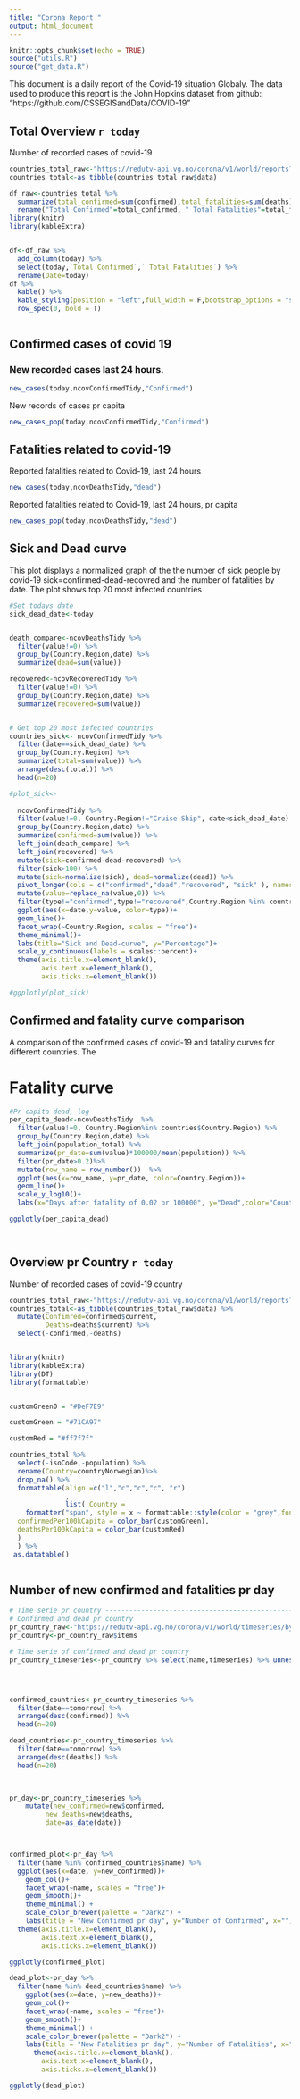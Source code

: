 ```yaml
---
title: "Corona Report "
output: html_document
---
```


```r
knitr::opts_chunk$set(echo = TRUE)
source("utils.R")
source("get_data.R")
```

This document is a daily report of the Covid-19 situation Globaly.
The data used to produce this report is the John Hopkins dataset from github:
"https://github.com/CSSEGISandData/COVID-19"

## Total Overview `r today`
Number of recorded cases of covid-19 

```r

countries_total_raw<-"https://redutv-api.vg.no/corona/v1/world/reports?"%>% jsonlite::fromJSON() %>% simplify() 
countries_total<-as_tibble(countries_total_raw$data)

df_raw<-countries_total %>% 
  summarize(total_confirmed=sum(confirmed),total_fatalities=sum(deaths)) %>% 
  rename("Total Confirmed"=total_confirmed, " Total Fatalities"=total_fatalities)
library(knitr)
library(kableExtra)


df<-df_raw %>% 
  add_column(today) %>% 
  select(today,`Total Confirmed`,` Total Fatalities`) %>% 
  rename(Date=today)
df %>%
  kable() %>%
  kable_styling(position = "left",full_width = F,bootstrap_options = "striped", font_size = 22) %>% 
  row_spec(0, bold = T)



```



## Confirmed cases of covid 19 

### New recorded cases last 24 hours.
```r

new_cases(today,ncovConfirmedTidy,"Confirmed")

```


New records of cases pr capita
```r

new_cases_pop(today,ncovConfirmedTidy,"Confirmed")

```


## Fatalities related to covid-19

Reported fatalities related to Covid-19, last 24 hours

```r

new_cases(today,ncovDeathsTidy,"dead")

```

Reported fatalities related to Covid-19, last 24 hours, pr capita
```r

new_cases_pop(today,ncovDeathsTidy,"dead")

```

## Sick and Dead curve

This plot displays a normalized graph of the the number of sick people by covid-19
sick=confirmed-dead-recovred
and the number of fatalities by date.
The plot shows top 20 most infected countries
```r
#Set todays date
sick_dead_date<-today


death_compare<-ncovDeathsTidy %>% 
  filter(value!=0) %>%
  group_by(Country.Region,date) %>%
  summarize(dead=sum(value)) 

recovered<-ncovRecoveredTidy %>% 
  filter(value!=0) %>%
  group_by(Country.Region,date) %>%
  summarize(recovered=sum(value))


# Get top 20 most infected countries
countries_sick<- ncovConfirmedTidy %>% 
  filter(date==sick_dead_date) %>% 
  group_by(Country.Region) %>% 
  summarize(total=sum(value)) %>% 
  arrange(desc(total)) %>% 
  head(n=20)

#plot_sick<-
  
  ncovConfirmedTidy %>% 
  filter(value!=0, Country.Region!="Cruise Ship", date<sick_dead_date) %>%
  group_by(Country.Region,date) %>%
  summarize(confirmed=sum(value)) %>% 
  left_join(death_compare) %>% 
  left_join(recovered) %>% 
  mutate(sick=confirmed-dead-recovered) %>%
  filter(sick>100) %>% 
  mutate(sick=normalize(sick), dead=normalize(dead)) %>% 
  pivot_longer(cols = c("confirmed","dead","recovered", "sick" ), names_to = "type", values_to = "value") %>% 
  mutate(value=replace_na(value,0)) %>% 
  filter(type!="confirmed",type!="recovered",Country.Region %in% countries_sick$Country.Region) %>% 
  ggplot(aes(x=date,y=value, color=type))+
  geom_line()+
  facet_wrap(~Country.Region, scales = "free")+
  theme_minimal()+
  labs(title="Sick and Dead-curve", y="Percentage")+
  scale_y_continuous(labels = scales::percent)+
  theme(axis.title.x=element_blank(),
        axis.text.x=element_blank(),
        axis.ticks.x=element_blank())

#ggplotly(plot_sick)


```


## Confirmed and fatality curve comparison
A comparison of the confirmed cases of covid-19 and fatality curves for different countries. The


# Fatality curve
```r
#Pr capita dead, log
per_capita_dead<-ncovDeathsTidy  %>% 
  filter(value!=0, Country.Region%in% countries$Country.Region) %>%
  group_by(Country.Region,date) %>%
  left_join(population_total) %>% 
  summarize(pr_date=sum(value)*100000/mean(population)) %>% 
  filter(pr_date>0.2)%>% 
  mutate(row_name = row_number())  %>% 
  ggplot(aes(x=row_name, y=pr_date, color=Country.Region))+
  geom_line()+
  scale_y_log10()+
  labs(x="Days after fatality of 0.02 pr 100000", y="Dead",color="Country", title = "Death Curve pr capita for different countries")

ggplotly(per_capita_dead)




``` 


## Overview pr Country `r today`
Number of recorded cases of covid-19 country

```r

countries_total_raw<-"https://redutv-api.vg.no/corona/v1/world/reports?"%>% jsonlite::fromJSON() %>% simplify() 
countries_total<-as_tibble(countries_total_raw$data) %>% 
  mutate(Confimred=confirmed$current,
         Deaths=deaths$current) %>% 
  select(-confirmed,-deaths)


library(knitr)
library(kableExtra)
library(DT)
library(formattable)


customGreen0 = "#DeF7E9"

customGreen = "#71CA97"

customRed = "#ff7f7f"

countries_total %>%
  select(-isoCode,-population) %>%
  rename(Country=countryNorwegian)%>% 
  drop_na() %>% 
  formattable(align =c("l","c","c","c", "r")
              ,
              list( Country = 
    formatter("span", style = x ~ formattable::style(color = "grey",font.weight = "bold")), 
  confirmedPer100kCapita = color_bar(customGreen),
  deathsPer100kCapita = color_bar(customRed)
  )
  ) %>% 
 as.datatable()



```

## Number of new confirmed and fatalities pr day

```r
# Time serie pr country ---------------------------------------------------
# Confirmed and dead pr country
pr_country_raw<-"https://redutv-api.vg.no/corona/v1/world/timeseries/by-country?"  %>% jsonlite::fromJSON()%>% simplify()
pr_country<-pr_country_raw$items

# Time serie of confirmed and dead pr country
pr_country_timeseries<-pr_country %>% select(name,timeseries) %>% unnest(cols = c(timeseries))




confirmed_countries<-pr_country_timeseries %>% 
  filter(date==tomorrow) %>%  
  arrange(desc(confirmed)) %>% 
  head(n=20)

dead_countries<-pr_country_timeseries %>% 
  filter(date==tomorrow) %>%  
  arrange(desc(deaths)) %>% 
  head(n=20)

  

pr_day<-pr_country_timeseries %>% 
    mutate(new_confirmed=new$confirmed,
         new_deaths=new$deaths,
         date=as_date(date)) 



confirmed_plot<-pr_day %>% 
  filter(name %in% confirmed_countries$name) %>% 
  ggplot(aes(x=date, y=new_confirmed))+
    geom_col()+
    facet_wrap(~name, scales = "free")+
    geom_smooth()+  
    theme_minimal() + 
    scale_color_brewer(palette = "Dark2") +
    labs(title = "New Confirmed pr day", y="Number of Confirmed", x="")+
  theme(axis.title.x=element_blank(),
        axis.text.x=element_blank(),
        axis.ticks.x=element_blank())

ggplotly(confirmed_plot)

dead_plot<-pr_day %>% 
  filter(name %in% dead_countries$name) %>% 
    ggplot(aes(x=date, y=new_deaths))+
    geom_col()+
    facet_wrap(~name, scales = "free")+
    geom_smooth()+  
    theme_minimal() + 
    scale_color_brewer(palette = "Dark2") +
    labs(title = "New Fatalities pr day", y="Number of Fatalities", x="")+
      theme(axis.title.x=element_blank(),
        axis.text.x=element_blank(),
        axis.ticks.x=element_blank())

ggplotly(dead_plot)
  
```

<!-- ## A Scandinavian comparison -->

<!-- Reported fatalities related to Covid-19, last 24 hours, pr capita -->
<!-- ```{r new cases fatalities pop,fig.cap = " Top 15 countries with most new fatalities pr capita of covid-19", echo=FALSE,warning=FALSE,message=FALSE} -->
<!-- #sick_dead_date<-"2020-03-25" -->
<!-- sick_dead_date<-today -->

<!-- scandic<-c("Norway", "Sweden", "Denmark", "Finland", "United Kingdom", "Germany") -->
<!-- countries_sick<-scandic -->
<!-- countries_sick<- ncovConfirmedTidy %>%  -->
<!--   filter(date==sick_dead_date) %>%  -->
<!--   group_by(Country.Region) %>%  -->
<!--   summarize(total=sum(value)) %>%  -->
<!--   arrange(desc(total)) %>%  -->
<!--   head(n=20) -->

<!-- scandic<-c("Norway", "Sweden", "Denmark", "Finland", "United Kingdom", "Germany") -->

<!-- conf_dead_rec<-ncovConfirmedTidy %>%  -->
<!--   filter(value!=0, Country.Region!="Cruise Ship", date<sick_dead_date) %>% -->
<!--   group_by(Country.Region,date) %>% -->
<!--   summarize(confirmed=sum(value)) %>%  -->
<!--   left_join(death_compare) %>%  -->
<!--   left_join(recovered) %>%  -->
<!--   mutate(sick=confirmed-dead-recovered) %>% -->
<!--   filter(sick>100) %>%  -->
<!--   mutate(sick=normalize(sick), dead=normalize(dead)) %>%  -->
<!--   pivot_longer(cols = c("confirmed","dead","recovered", "sick" ), names_to = "type", values_to = "value") %>%  -->
<!--   mutate(value=replace_na(value,0)) -->



<!-- scandic<-c("Norway", "Sweden", "Denmark", "Finland", "United Kingdom", "Germany", "France") -->

<!-- #Plot dead and sick Curve -->
<!-- plot_sick<-conf_dead_rec %>%  -->
<!--   filter(type!="confirmed",type!="recovered",Country.Region %in% scandic) %>%  -->
<!--   ggplot(aes(x=date,y=value, color=type))+ -->
<!--   geom_line()+ -->
<!--   facet_wrap(~Country.Region, scales = "free")+ -->
<!--   theme_minimal()+ -->
<!--   labs(title="Sick and Dead-curve", y="Percentage")+ -->
<!--   scale_y_continuous(labels = scales::percent) -->

<!-- ggplotly(plot_sick) -->


<!-- ``` -->
